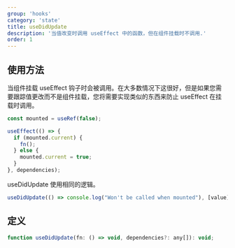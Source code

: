 ```yaml
---
group: 'hooks'
category: 'state'
title: useDidUpdate
description: '当值改变时调用 useEffect 中的函数，但在组件挂载时不调用.'
order: 1
---
```


## 使用方法

当组件挂载 useEffect 钩子时会被调用。在大多数情况下这很好，但是如果您需要跟踪值更改而不是组件挂载，您将需要实现类似的东西来防止 useEffect 在挂载时调用。

```js
const mounted = useRef(false);

useEffect(() => {
  if (mounted.current) {
    fn();
  } else {
    mounted.current = true;
  }
}, dependencies);
```

useDidUpdate 使用相同的逻辑。

```js
useDidUpdate(() => console.log("Won't be called when mounted"), [value]);
```

## 定义

```js
function useDidUpdate(fn: () => void, dependencies?: any[]): void;
```
